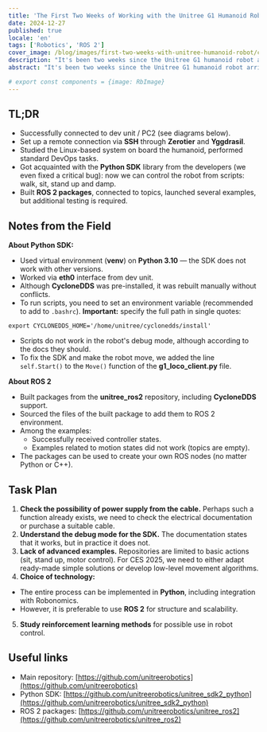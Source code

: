 ```yaml
---
title: 'The First Two Weeks of Working with the Unitree G1 Humanoid Robot'
date: 2024-12-27
published: true
locale: 'en'
tags: ['Robotics', 'ROS 2']
cover_image: /blog/images/first-two-weeks-with-unitree-humanoid-robot/cover.webp
description: "It's been two weeks since the Unitree G1 humanoid robot arrived at the Robonomics lab. A team of at least five engineers with master's degrees in robotics immediately set to work studying and programming the new device. We want to share the first news from the field: impressions, findings and challenges on the way to, as we hope, a humanoid revolution!"
abstract: "It's been two weeks since the Unitree G1 humanoid robot arrived at the Robonomics lab. A team of at least five engineers with master's degrees in robotics immediately set to work studying and programming the new device. We want to share the first news from the field: impressions, findings and challenges on the way to, as we hope, a humanoid revolution!"

# export const components = {image: RbImage}
---
```


## TL;DR

- Successfully connected to dev unit / PC2 (see diagrams below).
- Set up a remote connection via **SSH** through **Zerotier** and **Yggdrasil**.
- Studied the Linux-based system on board the humanoid, performed standard DevOps tasks.
- Got acquainted with the **Python SDK** library from the developers (we even fixed a critical bug): now we can control the robot from scripts: walk, sit, stand up and damp.
- Built **ROS 2 packages**, connected to topics, launched several examples, but additional testing is required.

<RbImage zoom src="/images/first-two-weeks-with-unitree-humanoid-robot/image-schemes.webp" alt="Unitree humanoid robot data stream" />

## Notes from the Field

**About Python SDK:**

- Used virtual environment (**venv**) on **Python 3.10** — the SDK does not work with other versions.
- Worked via **eth0** interface from dev unit.
- Although **CycloneDDS** was pre-installed, it was rebuilt manually without conflicts.
- To run scripts, you need to set an environment variable (recommended to add to `.bashrc`). **Important:** specify the full path in single quotes:

<RbCode>

```
export CYCLONEDDS_HOME='/home/unitree/cyclonedds/install'
```
</RbCode>

- Scripts do not work in the robot's debug mode, although according to the docs they should.
- To fix the SDK and make the robot move, we added the line `self.Start()` to the `Move()` function of the **g1_loco_client.py** file.

**About ROS 2**

- Built packages from the **unitree_ros2** repository, including **CycloneDDS** support.
- Sourced the files of the built package to add them to ROS 2 environment.
- Among the examples:
  - Successfully received controller states.
  - Examples related to motion states did not work (topics are empty).
- The packages can be used to create your own ROS nodes (no matter Python or C++).

<RbGridWrapper columns="2" textAlign="center" align="end">
  <RbGridElement>
    <RbImage zoom src="/blog/images/first-two-weeks-with-unitree-humanoid-robot/first-entering.webp" alt="Unitree humanoid robot first enter" />
  </RbGridElement>
  <RbGridElement>
    <RbImage zoom src="/blog/images/first-two-weeks-with-unitree-humanoid-robot/cyclonedds-error.webp" alt="Unitree humanoid robot cyclonedds error" />
  </RbGridElement>
</RbGridWrapper>

## Task Plan

1. **Check the possibility of power supply from the cable.** Perhaps such a function already exists, we need to check the electrical documentation or purchase a suitable cable.
2. **Understand the debug mode for the SDK.** The documentation states that it works, but in practice it does not.
3. **Lack of advanced examples.** Repositories are limited to basic actions (sit, stand up, motor control). For CES 2025, we need to either adapt ready-made simple solutions or develop low-level movement algorithms.
4. **Choice of technology:**
  - The entire process can be implemented in **Python**, including integration with Robonomics.
  - However, it is preferable to use **ROS 2** for structure and scalability.
5. **Study reinforcement learning methods** for possible use in robot control.

## Useful links

- Main repository: [https://github.com/unitreerobotics](https://github.com/unitreerobotics)   
- Python SDK: [https://github.com/unitreerobotics/unitree_sdk2_python](https://github.com/unitreerobotics/unitree_sdk2_python)   
- ROS 2 packages: [https://github.com/unitreerobotics/unitree_ros2](https://github.com/unitreerobotics/unitree_ros2)   
